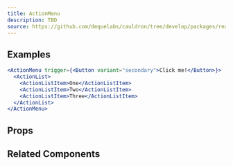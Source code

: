 ```yaml
---
title: ActionMenu
description: TBD
source: https://github.com/dequelabs/cauldron/tree/develop/packages/react/src/components/ActionMenu/ActionMenu.tsx
---
```



## Examples


```jsx example
<ActionMenu trigger={<Button variant="secondary">Click me!</Button>}>
  <ActionList>
    <ActionListItem>One</ActionListItem>
    <ActionListItem>Two</ActionListItem>
    <ActionListItem>Three</ActionListItem>
  </ActionList>
</ActionMenu>
```

## Props

<ComponentProps
  children={true}
  props={[]}
/>

## Related Components


